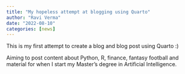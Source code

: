 ```yaml
---
title: "My hopeless attempt at blogging using Quarto"
author: "Ravi Verma"
date: "2022-08-10"
categories: [news]
---
```


This is my first attempt to create a blog and blog post using Quarto :)

Aiming to post content about Python, R, finance, fantasy football and material for when I start my Master's degree in Artificial Intelligence.
